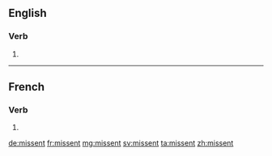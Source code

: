 ==English==

===Verb===
{{head|en|verb form}}

# {{en-past of|missend}}

----

==French==

===Verb===
{{fr-verb-form}}

# {{inflection of|mettre||3|p|impf|subj|lang=fr}}

[[de:missent]]
[[fr:missent]]
[[mg:missent]]
[[sv:missent]]
[[ta:missent]]
[[zh:missent]]